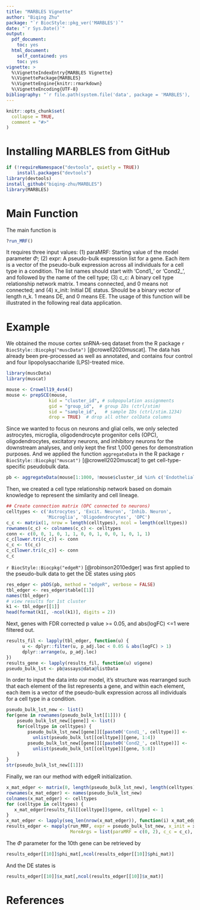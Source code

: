 ```yaml
---
title: "MARBLES Vignette"
author: "Biqing Zhu"
package: "`r BiocStyle::pkg_ver('MARBLES')`"
date: "`r Sys.Date()`"
output:
  pdf_document:
    toc: yes
  html_document:
    self_contained: yes
    toc: yes
vignette: >
  %\VignetteIndexEntry{MARBLES Vignette}
  %\VignettePackage{MARBLES}
  %\VignetteEngine{knitr::rmarkdown}
  %\VignetteEncoding{UTF-8}
bibliography: "`r file.path(system.file('data', package = 'MARBLES'), 'refs.bib')`"
---
```


<style type="text/css">
.smaller {
  font-size: 10px
}
</style>

```r
knitr::opts_chunk$set(
  collapse = TRUE,
  comment = "#>"
)
```

# Installing MARBLES from GitHub

```r
if (!requireNamespace("devtools", quietly = TRUE))
    install.packages("devtools")
library(devtools)
install_github("biqing-zhu/MARBLES")
library(MARBLES)
```

# Main Function

The main function is

```r
?run_MRF()
```

It requires three input values: (1) paraMRF: Starting value of the model parameter $\Phi$; (2) expr: A pseudo-bulk expression list for a gene. Each item is a vector of the pseudo-bulk expression across all individuals for a cell type in a condition. The list names should start with 'Cond1_' or 'Cond2_', and followed by the name of the cell type; (3) c_c: A binary cell type relationship network matrix. 1 means connected, and 0 means not connected; and (4) x_init: Initial DE status. Should be a binary vector of length n_k. 1 means DE, and 0 means EE. The usage of this function will be illustrated in the following real data application.

# Example

We obtained the mouse cortex snRNA-seq dataset from the R package `r BiocStyle::Biocpkg("muscData")` [@crowell2020muscat]. The data has already been pre-processed as well as annotated, and contains four control and four lipopolysaccharide (LPS)-treated mice.
```r
library(muscData)
library(muscat)

mouse <- Crowell19_4vs4()
mouse <- prepSCE(mouse, 
                kid = "cluster_id", # subpopulation assignments
                gid = "group_id",  # group IDs (ctrl/stim)
                sid = "sample_id",   # sample IDs (ctrl/stim.1234)
                drop = TRUE)  # drop all other colData columns
```

Since we wanted to focus on neurons and glial cells, we only selected astrocytes, microglia, oligodendrocyte progenitor cells (OPC), oligodendrocytes, excitatory neurons, and inhibitory neurons for the downstream analyses, and only kept the first 1,000 genes for demonstration purposes. And we applied the function `aggregateData` in the R package `r BiocStyle::Biocpkg("muscat")` [@crowell2020muscat] to get cell-type-specific pseudobulk data.

```r
pb <- aggregateData(mouse[1:1000, !mouse$cluster_id %in% c('Endothelial', "CPE cells")])
```

Then, we created a cell type relationship network based on domain knowledge to represent the similarity and cell lineage.

```r
## Create connection matrix (OPC connected to neurons)
celltypes <- c('Astrocytes', 'Excit. Neuron', 'Inhib. Neuron', 
               'Microglia', 'Oligodendrocytes', 'OPC')
c_c <- matrix(1, nrow = length(celltypes), ncol = length(celltypes))
rownames(c_c) <- colnames(c_c) <- celltypes
conn <- c(0, 0, 1, 0, 1, 1, 0, 0, 1, 0, 0, 1, 0, 1, 1)
c_c[lower.tri(c_c)] <- conn
c_c <- t(c_c)
c_c[lower.tri(c_c)] <- conn
c_c
```

`r BiocStyle::Biocpkg("edgeR")` [@robinson2010edger] was first applied to the pseudo-bulk data to get the DE states using `pbDS`
```r
res_edger <- pbDS(pb, method = "edgeR", verbose = FALSE)
tbl_edger <- res_edger$table[[1]]
names(tbl_edger)
# view results for 1st cluster
k1 <- tbl_edger[[1]]
head(format(k1[, -ncol(k1)], digits = 2))
```

Next, genes with FDR corrected p value >= 0.05, and abs(logFC) <=1 were filtered out.
```r
results_fil <- lapply(tbl_edger, function(u) {
      u <- dplyr::filter(u, p_adj.loc < 0.05 & abs(logFC) > 1)
      dplyr::arrange(u, p_adj.loc)
})
results_gene <- lapply(results_fil, function(u) u$gene)
pseudo_bulk_lst <- pb@assays@data@listData
```

In order to input the data into our model, it's structure was rearranged such that each element of the list represents a gene, and within each element, each item is a vector of the pseudo-bulk expression across all individuals for a cell type in a condition.

```r
pseudo_bulk_lst_new <- list()
for(gene in rownames(pseudo_bulk_lst[[1]])) {
    pseudo_bulk_lst_new[[gene]] <- list()
    for(celltype in celltypes) {
        pseudo_bulk_lst_new[[gene]][[paste0('Cond1_', celltype)]] <- 
          unlist(pseudo_bulk_lst[[celltype]][gene, 1:4])
        pseudo_bulk_lst_new[[gene]][[paste0('Cond2_', celltype)]] <- 
          unlist(pseudo_bulk_lst[[celltype]][gene, 5:8])
    }
}
str(pseudo_bulk_lst_new[[1]])
```

Finally, we ran our method with edgeR initialization.

```r
x_mat_edger <- matrix(0, length(pseudo_bulk_lst_new), length(celltypes))
rownames(x_mat_edger) <- names(pseudo_bulk_lst_new)
colnames(x_mat_edger) <- celltypes
for (celltype in celltypes) {
   x_mat_edger[results_fil[[celltype]]$gene, celltype] <- 1
}
x_mat_edger <- lapply(seq_len(nrow(x_mat_edger)), function(i) x_mat_edger[i,])
results_edger <- mapply(run_MRF, expr = pseudo_bulk_lst_new, x_init = x_mat_edger, 
                        MoreArgs = list(paraMRF = c(0, 2), c_c = c_c), SIMPLIFY = FALSE)
```
The $\Phi$ parameter for the 10th gene can be retrieved by 

```r
results_edger[[10]]$phi_mat[,ncol(results_edger[[10]]$phi_mat)]
```

And the DE states is

```r
results_edger[[10]]$x_mat[,ncol(results_edger[[10]]$x_mat)]
```

# References